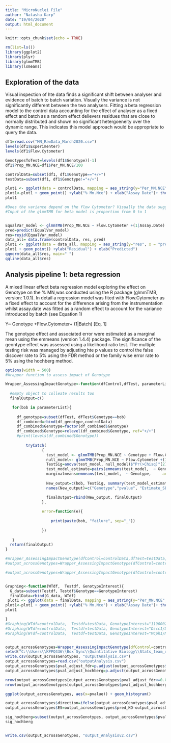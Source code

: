 ---
title: "MicroNuclei File"
author: "Natasha Karp"
date: "19/04/2020"
output: html_document
---

```{r setup, include=FALSE}
knitr::opts_chunk$set(echo = TRUE)
```


```{r, echo=FALSE, results='hide',message=FALSE, warning=FALSE}
rm(list=ls())
library(ggplot2)
library(plyr)
library(glmmTMB)
library(lsmeans)

```

## Exploration of the data
Visual inspection of hte data finds a significant shift between analyser and evidence of batch to batch variation.
Visually the variance is not significantly different between the two analysers.
Fitting a beta regression model to the control data accounting for the effect of analyser as a fixed effect and batch as a random effect delievers residues that are close to normally distributed and shown no significant hetergoeneity over the dynamic range. This indicates this model approach would be appropriate to query the data. 

```{r,message=FALSE, warning=FALSE}
df1=read.csv("MN_RawData_March2020.csv")
levels(df1$Experimenter)
levels(df1$Flow.Cytometer)

GenotypesToTest=levels(df1$Genotype)[-1]
df1$Prop_MN.NCE=df1$Per_MN.NCE/100

controlData=subset(df1, df1$Genotype=="+/+")
testData=subset(df1, df1$Genotype!="+/+")

plot1 <- ggplot(data = controlData, mapping = aes_string(y="Per_MN.NCE", x = "Assay.Date", colour = "Flow.Cytometer"))
plot1<-plot1 + geom_point() +ylab("% Mn.Nce") + xlab("Assay Date")+ theme(axis.text.x = element_text(angle = 90))+ggtitle("Control data with time coloured by instrument")
plot1

#Does the variance depend on the flow Cytometer? Visually the data suggests not a significant issue.  For the size of effect interested in a minor difference is not a significant issue. 
#Input of the glmmTMB for beta model is proportion from 0 to 1


EqualVar_model <- glmmTMB(Prop_MN.NCE ~ Flow.Cytometer +(1|Assay.Date) ,family=list(family="beta",link="logit"), data = controlData) 
pred=predict(EqualVar_model)
res=resid(EqualVar_model)
data_all= data.frame(controlData, res, pred)
plot1 <- ggplot(data = data_all, mapping = aes_string(y="res", x = "pred", colour = "Flow.Cytometer"))
plot1 + geom_point() +ylab("Residual") + xlab("Predicted")
qqnorm(data_all$res, main=" ")
qqline(data_all$res)
```

## Analysis pipeline 1:  beta regression

A mixed linear effect beta regression model exploring the effect on Genotype on the % MN,was conducted using the R package (glmmTMB,  version: 1.0.1).  In detail a regression model was fited with Flow.Cytometer  as a fixed effect to account for the difference arising from the instrumentation whilst assay.date was fitted as a random effect to account for the variance introduced by batch (see Equation 1)


Y~ Genotype +Flow.Cytometer+ (1|Batch)    [Eq. 1]  
	
The genotype effect and associated error were estimated as a marginal mean using the emmeans (version 1.4.4) package. The significance of the geontype effect was assessed using a likelihood ratio test.  The multiple testing risk was managed by adjusting hte p values to control the false discover rate to 5% using the FDR method or the family wise error rate to 5% using the hochberg method. 




```{r,message=FALSE, warning=FALSE}
options(width = 500)
#Wrapper function to assess impact of Genotype

Wrapper_AssessingImpactGenotype<-function(dfControl,dfTest, parameterList){
  
  #empty object to colleate results too
  finalOutput=c()

   for(bob in parameterList){
     
     df_genotype=subset(dfTest, dfTest$Genotype==bob)
     df_combined=rbind(df_genotype,controlData)
     df_combined$Genotype=factor(df_combined$Genotype)
     df_combined$Genotype=relevel(df_combined$Genotype, ref="+/+")
     #print(levels(df_combined$Genotype))
     
         tryCatch(
				{
				  test_model <- glmmTMB(Prop_MN.NCE ~ Genotype + Flow.Cytometer +(1|Assay.Date) ,family=beta_family(link = "logit"), data = df_combined) 
				  null_model<- glmmTMB(Prop_MN.NCE ~ Flow.Cytometer +(1|Assay.Date) ,family=beta_family(link = "logit"), data = df_combined) 
				  TestSig=anova(test_model, null_model)$"Pr(>Chisq)"[2]
				  test_model_estimate=pairs(emmeans(test_model,  ~ Genotype,     adjust="none"))
				  marginalmeans=emmeans(test_model,  ~ Genotype,     adjust="none")
				  
				  New_output=c(bob, TestSig, summary(test_model_estimate)$SE, -summary(test_model_estimate)$estimate, exp(summary(marginalmeans)$emmean[1]),exp(summary(marginalmeans)$emmean[2]))
				  names(New_output)=c("Genotype","pvalue", "Estimate_SE", "Estimate", "pred_WT", "pred_KO")

				  finalOutput=rbind(New_output, finalOutput)
				},                               
				
				error=function(e){
					
					print(paste(bob, "failure", sep="_"))
					
				})    
		
   }
  return(finalOutput)  
}

#Wrapper_AssessingImpactGenotype(dfControl=controlData,dfTest=testData, parameterList=GenotypesToTest[2])
#output_acrossGenotypes=Wrapper_AssessingImpactGenotype(dfControl=controlData,dfTest=testData, parameterList=c("Dscc1/Dscc1"))

#output_acrossGenotypes=Wrapper_AssessingImpactGenotype(dfControl=controlData,dfTest=testData, parameterList=c("Dscc1/Dscc1", "Mcph1/Mcph1","Donson/+", "1700011A15Rik/1700011A15Rik", "1190002H23Rik/1190002H23Rik"))


Graphing<-function(WTdf,  Testdf, GenotypeInterest){
  G_data=subset(Testdf, Testdf$Genotype==GenotypeInterest)
  finalData=rbind(G_data, WTdf)
 plot1 <- ggplot(data = finalData, mapping = aes_string(y="Per_MN.NCE", x = "Assay.Date", colour="Genotype", shape = "Flow.Cytometer"))
plot1<-plot1 + geom_point() +ylab("% Mn.Nce") + xlab("Assay Date")+ theme(axis.text.x = element_text(angle = 90))+ggtitle("Control data with time coloured by instrument")
plot1 

}
#Graphing(WTdf=controlData,  Testdf=testData, GenotypeInterest="1190002H23Rik/1190002H23Rik")
#Graphing(WTdf=controlData,  Testdf=testData, GenotypeInterest="Dscc1/Dscc1")
#Graphing(WTdf=controlData,  Testdf=testData, GenotypeInterest="Mcph1/Mcph1")


output_acrossGenotypes=Wrapper_AssessingImpactGenotype(dfControl=controlData,dfTest=testData, parameterList=GenotypesToTest)
setwd("C:\\Users\\KPPQ436\\Box Sync\\Quantitative Biology\\Stats_team_repo\\Natasha_Karp\\collaborations\\Gabriel Balmus\\MicronucleiAnalysis")
write.csv(output_acrossGenotypes, "outputAnalysis.csv")
output_acrossGenotypes=read.csv("outputAnalysis.csv")
output_acrossGenotypes$pval_adjust_fdr=p.adjust(output_acrossGenotypes$pvalue, method="fdr")
output_acrossGenotypes$pval_adjust_hochberg=p.adjust(output_acrossGenotypes$pvalue, method="hochberg")

nrow(output_acrossGenotypes[output_acrossGenotypes$pval_adjust_fdr<=0.05,]) #110
nrow(output_acrossGenotypes[output_acrossGenotypes$pval_adjust_hochberg<=0.05,]) #24

ggplot(output_acrossGenotypes, aes(x=pvalue)) + geom_histogram()

output_acrossGenotypes$direction=ifelse(output_acrossGenotypes$pval_adjust_fdr<=0.05, ifelse(output_acrossGenotypes$pred_WT>output_acrossGenotypes$pred_KO, "less", "more"),"not Sig")
output_acrossGenotypes$ES=output_acrossGenotypes$pred_KO-output_acrossGenotypes$pred_WT

sig_hochberg=subset(output_acrossGenotypes, output_acrossGenotypes$pval_adjust_hochberg<=0.05)
sig_hochberg


write.csv(output_acrossGenotypes, "output_Analysisv2.csv")

```
